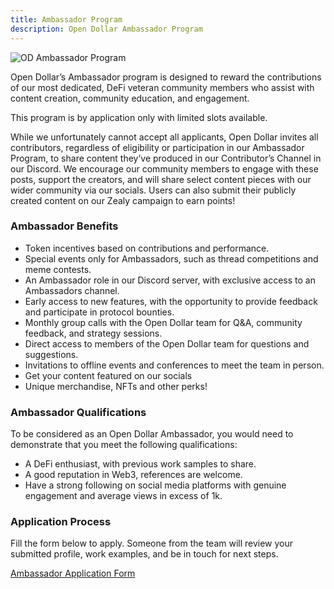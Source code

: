 ```yaml
---
title: Ambassador Program
description: Open Dollar Ambassador Program
---
```


<img src="./img/od-ambassador-program.png" alt="OD Ambassador Program" />

Open Dollar’s Ambassador program is designed to reward the contributions of our most dedicated, DeFi veteran community members who assist with content creation, community education, and engagement.

This program is by application only with limited slots available.

While we unfortunately cannot accept all applicants, Open Dollar invites all contributors, regardless of eligibility or participation in our Ambassador Program, to share content they’ve produced in our Contributor’s Channel in our Discord. We encourage our community members to engage with these posts, support the creators, and will share select content pieces with our wider community via our socials. Users can also submit their publicly created content on our Zealy campaign to earn points!

### Ambassador Benefits

* Token incentives based on contributions and performance.
* Special events only for Ambassadors, such as thread competitions and meme contests.
* An Ambassador role in our Discord server, with exclusive access to an Ambassadors channel.
* Early access to new features, with the opportunity to provide feedback and participate in protocol bounties.
* Monthly group calls with the Open Dollar team for Q\&A, community feedback, and strategy sessions.
* Direct access to members of the Open Dollar team for questions and suggestions.
* Invitations to offline events and conferences to meet the team in person.
* Get your content featured on our socials
* Unique merchandise, NFTs and other perks!

### Ambassador Qualifications

To be considered as an Open Dollar Ambassador, you would need to demonstrate that you meet the following qualifications:

* A DeFi enthusiast, with previous work samples to share.
* A good reputation in Web3, references are welcome.
* Have a strong following on social media platforms with genuine engagement and average views in excess of 1k.

### Application Process

Fill the form below to apply. Someone from the team will review your submitted profile, work examples, and be in touch for next steps.

[Ambassador Application Form](https://tally.so/r/meRWxJ)
